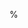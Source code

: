 %\VignetteIndexEntry{2. Introduction to BatchtoolsParam}
%\VignetteKeywords{parallel, Infrastructure}
%\VignettePackage{BiocParallel}
%\VignetteEngine{knitr::knitr}

\documentclass{article}

```r
BiocStyle::latex()
```

```r
suppressPackageStartupMessages({
    library(BiocParallel)
})
```

\newcommand{\BiocParallel}{`r Biocpkg("BiocParallel")`}

\title{Introduction to *BatchtoolsParam*}
\author{
  Nitesh Turaga\footnote{<Nitesh.Turaga```RoswellPark.org>},
  Martin Morgan\footnote{<Martin.Morgan```RoswellPark.org>}
}
\date{Edited: March 22, 2018; Compiled: \today}

\begin{document}

\maketitle

\tableofcontents

%%%%%%%%%%%%%%%%%%%%%%%%%%%%%%%%%%%%%%%%%%%%%%%%%%%%%%%%%%%%%%%%%%%%%%%%%%%%%
%%%%%%%%%%%%%%%%%%%%%%%%%%%%%%%%%%%%%%%%%%%%%%%%%%%%%%%%%%%%%%%%%%%%%%%%%%%%%
# Introduction
%%%%%%%%%%%%%%%%%%%%%%%%%%%%%%%%%%%%%%%%%%%%%%%%%%%%%%%%%%%%%%%%%%%%%%%%%%%%%
%%%%%%%%%%%%%%%%%%%%%%%%%%%%%%%%%%%%%%%%%%%%%%%%%%%%%%%%%%%%%%%%%%%%%%%%%%%%%

The `BatchtoolsParam` class is an interface to the
\CRANpkg{batchtools} package from within \BiocParallel{}. This aims to
replace BatchjobsParam as \BiocParallel{}'s class for computing on a
high performance cluster such as SGE, TORQUE, LSF, SLURM, OpenLava.

%%%%%%%%%%%%%%%%%%%%%%%%%%%%%%%%%%%%%%%%%%%%%%%%%%%%%%%%%%%%%%%%%%%%%%%%%%%%%
%%%%%%%%%%%%%%%%%%%%%%%%%%%%%%%%%%%%%%%%%%%%%%%%%%%%%%%%%%%%%%%%%%%%%%%%%%%%%
# Quick start
%%%%%%%%%%%%%%%%%%%%%%%%%%%%%%%%%%%%%%%%%%%%%%%%%%%%%%%%%%%%%%%%%%%%%%%%%%%%%
%%%%%%%%%%%%%%%%%%%%%%%%%%%%%%%%%%%%%%%%%%%%%%%%%%%%%%%%%%%%%%%%%%%%%%%%%%%%%

This example demonstrates the easiest way to launch a 100000 jobs
using batchtools. The first step involves creating a
`BatchtoolsParam` class. You can compute using 'bplapply' and
then the result is stored.

```r
library(BiocParallel)

## Pi approximation
piApprox <- function(n) {
    nums <- matrix(runif(2 * n), ncol = 2)
    d <- sqrt(nums[, 1]^2 + nums[, 2]^2)
    4 * mean(d <= 1)
}

piApprox(1000)

## Apply piApprox over
param <- BatchtoolsParam()
result <- bplapply(rep(10e5, 10), piApprox, BPPARAM=param)
mean(unlist(result))
```

%%%%%%%%%%%%%%%%%%%%%%%%%%%%%%%%%%%%%%%%%%%%%%%%%%%%%%%%%%%%%%%%%%%%%%%%%%%%%
%%%%%%%%%%%%%%%%%%%%%%%%%%%%%%%%%%%%%%%%%%%%%%%%%%%%%%%%%%%%%%%%%%%%%%%%%%%%%
# *BatchtoolsParam* interface
%%%%%%%%%%%%%%%%%%%%%%%%%%%%%%%%%%%%%%%%%%%%%%%%%%%%%%%%%%%%%%%%%%%%%%%%%%%%%
%%%%%%%%%%%%%%%%%%%%%%%%%%%%%%%%%%%%%%%%%%%%%%%%%%%%%%%%%%%%%%%%%%%%%%%%%%%%%

The `BatchtoolsParam` interface allows you to replace the
BatchJobsParam interface, and allow more intuitive usage of your high
performance cluster with \BiocParallel{}.

The `BatchtoolsParam` class allows the user to specify many
arguments to customize their jobs. Applicable to clusters with formal
schedulers.

\begin{itemize}

  \item{`workers`} The number of workers used by the job.

  \item{`cluster`}
    We currently support, SGE, SLURM, LSF, TORQUE and
    OpenLava. The 'cluster' argument is supported only if the R
    environment knows how to find the job scheduler. Each cluster type
    uses a template to pass the job to the scheduler. If the template is
    not given we use the default templates as given in the 'batchtools'
    package. The cluster can be accessed by 'bpbackend(param)'.

  \item{`registryargs`}
    The 'registryargs' argument takes a list of arguments to create a
    new job registry for you `BatchtoolsParam`. The job registry
    is a data.table which stores all the required information to
    process your jobs. The arguments we support for registryargs are:

    \begin{description}

      \item{`file.dir`} Path where all files of the registry are
        saved. Note that some templates do not handle relative paths
        well. If nothing is given, a temporary directory will be used
        in your current working directory.

      \item{`work.dir`} Working directory for R process for
        running jobs.

      \item{`packages`} Packages that will be loaded on each node.

      \item{`namespaces`} Namespaces that will be loaded on each
        node.

      \item{`source`} Files that are sourced before executing a
        job.

      \item{`load`} Files that are loaded before executing a job.

    \end{description}

```r
registryargs <- batchtoolsRegistryargs(
    file.dir = "mytempreg",
    work.dir = getwd(),
    packages = character(0L),
    namespaces = character(0L),
    source = character(0L),
    load = character(0L)
)
param <- BatchtoolsParam(registryargs = registryargs)
param
```

  \item{`resources`} A named list of key-value pairs to be
    subsituted into the template file; see
    `?batchtools::submitJobs`.

  \item{`template`} The template argument is unique to the
    `BatchtoolsParam` class. It is required by the job
    scheduler. It defines how the jobs are submitted to the job
    scheduler. If the template is not given and the cluster is chosen,
    a default template is selected from the batchtools package.

  \item{`log`} The log option is logical, TRUE/FALSE. If it is
    set to TRUE, then the logs which are in the registry are copied to
    directory given by the user using the `logdir` argument.

  \item{`logdir`} Path to the logs. It is given only if
    `log=TRUE`.

  \item{`resultdir`} Path to the directory is given when the job
    has files to be saved in a directory.

\end{itemize}

%%%%%%%%%%%%%%%%%%%%%%%%%%%%%%%%%%%%%%%%%%%%%%%%%%%%%%%%%%%%%%%%%%%%%%%%%%%%%
%%%%%%%%%%%%%%%%%%%%%%%%%%%%%%%%%%%%%%%%%%%%%%%%%%%%%%%%%%%%%%%%%%%%%%%%%%%%%
# Defining templates
%%%%%%%%%%%%%%%%%%%%%%%%%%%%%%%%%%%%%%%%%%%%%%%%%%%%%%%%%%%%%%%%%%%%%%%%%%%%%
%%%%%%%%%%%%%%%%%%%%%%%%%%%%%%%%%%%%%%%%%%%%%%%%%%%%%%%%%%%%%%%%%%%%%%%%%%%%%

The job submission template controls how the job is processed by the
job scheduler on the cluster.  Obviously, the format of the template
will differ depending on the type of job scheduler.  Let's look at the
default SLURM template as an example:

```r
fname <- batchtoolsTemplate("slurm")
cat(readLines(fname), sep="\n")
```

The `<\%= =>` blocks are automatically replaced by the values of
the elements in the `resources` argument in the
`BatchtoolsParam` constructor.  Failing to specify critical
parameters properly (e.g., wall time or memory limits too low) will
cause jobs to crash, usually rather cryptically.  We suggest setting
parameters explicitly to provide robustness to changes to system
defaults.  Note that the `<\%= =>` blocks themselves do not
usually need to be modified in the template.

The part of the template that is most likely to require explicit
customization is the last line containing the call to `Rscript`.
A more customized call may be necessary if the R installation is not
standard, e.g., if multiple versions of R have been installed on a
cluster.  For example, one might use instead:

\begin{verbatim}
echo 'batchtools::doJobCollection("<%= uri %>")' |\
    ArbitraryRcommand --no-save --no-echo
\end{verbatim}

If such customization is necessary, we suggest making a local copy of
the template, modifying it as required, and then constructing a
`BiocParallelParam` object with the modified template using the
`template` argument.  However, we find that the default
templates accessible with `batchtoolsTemplate` are satisfactory
in most cases.

%%%%%%%%%%%%%%%%%%%%%%%%%%%%%%%%%%%%%%%%%%%%%%%%%%%%%%%%%%%%%%%%%%%%%%%%%%%%%
%%%%%%%%%%%%%%%%%%%%%%%%%%%%%%%%%%%%%%%%%%%%%%%%%%%%%%%%%%%%%%%%%%%%%%%%%%%%%
# Use cases
%%%%%%%%%%%%%%%%%%%%%%%%%%%%%%%%%%%%%%%%%%%%%%%%%%%%%%%%%%%%%%%%%%%%%%%%%%%%%
%%%%%%%%%%%%%%%%%%%%%%%%%%%%%%%%%%%%%%%%%%%%%%%%%%%%%%%%%%%%%%%%%%%%%%%%%%%%%

As an example for a BatchtoolParam job being run on an SGE cluster, we
use the same `piApprox` function as defined earlier. The example
runs the function on 5 workers and submits 100 jobs to the SGE
cluster.

Example of SGE with minimal code:

```r
library(BiocParallel)

## Pi approximation
piApprox <- function(n) {
    nums <- matrix(runif(2 * n), ncol = 2)
    d <- sqrt(nums[, 1]^2 + nums[, 2]^2)
    4 * mean(d <= 1)
}

template <- system.file(
    package = "BiocParallel",
    "unitTests", "test_script", "test-sge-template.tmpl"
)
param <- BatchtoolsParam(workers=5, cluster="sge", template=template)

## Run parallel job
result <- bplapply(rep(10e5, 100), piApprox, BPPARAM=param)
```

Example of SGE demonstrating some of `BatchtoolsParam` methods.

```r
library(BiocParallel)

## Pi approximation
piApprox <- function(n) {
    nums <- matrix(runif(2 * n), ncol = 2)
    d <- sqrt(nums[, 1]^2 + nums[, 2]^2)
    4 * mean(d <= 1)
}

template <- system.file(
    package = "BiocParallel",
    "unitTests", "test_script", "test-sge-template.tmpl"
)
param <- BatchtoolsParam(workers=5, cluster="sge", template=template)

## start param
bpstart(param)

## Display param
param

## To show the registered backend
bpbackend(param)

## Register the param
register(param)

## Check the registered param
registered()

## Run parallel job
result <- bplapply(rep(10e5, 100), piApprox)

bpstop(param)
```

# `sessionInfo()`

```r
toLatex(sessionInfo())
```

\end{document}
